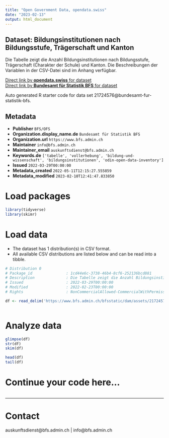 ```yaml
---
title: "Open Government Data, opendata.swiss"
date: "2023-02-13"
output: html_document
---
```


## Dataset: Bildungsinstitutionen nach Bildungsstufe, Trägerschaft und Kanton

Die Tabelle zeigt die Anzahl Bildungsinstitutionen nach Bildungsstufe, Trägerschaft (Charakter der Schule) und Kanton. Die Beschreibungen der Variablen in der CSV-Datei sind im Anhang verfügbar.

[Direct link by **opendata.swiss** for dataset](https://opendata.swiss/de/dataset/bildungsinstitutionen-nach-bildungsstufe-tragerschaft-und-kanton3)<br>
[Direct link by **Bundesamt für Statistik BFS** for dataset](https://www.bfs.admin.ch/asset/de/ts-x-15.05.00.01)

Auto generated R starter code for data set 21724576@bundesamt-fur-statistik-bfs.

## Metadata

- **Publisher** `BFS/OFS`
- **Organization.display_name.de** `Bundesamt für Statistik BFS`
- **Organization.url** `https://www.bfs.admin.ch`
- **Maintainer** `info@bfs.admin.ch`
- **Maintainer_email** `auskunftsdienst@bfs.admin.ch`
- **Keywords.de** `['tabelle', 'vollerhebung', 'bildung-und-wissenschaft', 'bildungsinstitutionen', 'odin-open-data-inventory']`
- **Issued** `2022-03-29T00:00:00`
- **Metadata_created** `2022-05-11T12:15:27.555859`
- **Metadata_modified** `2023-02-10T12:41:47.833850`


# Load packages

```r

library(tidyverse)
library(skimr)

```

# Load data

-   The dataset has 1 distribution(s) in CSV format.
-   All available CSV distributions are listed below and can be read into a tibble.

```r

# Distribution 0
# Package_id               : 1cd44e6c-3738-46b4-8cf6-252136bcd881
# Description              : Die Tabelle zeigt die Anzahl Bildungsinstitutionen nach Bildungsstufe, Trägerschaft (Charakter der Schule) und Kanton. Die Beschreibungen der Variablen in der CSV-Datei sind im Anhang verfügbar.
# Issued                   : 2022-03-29T00:00:00
# Modified                 : 2022-02-23T00:00:00
# Rights                   : NonCommercialAllowed-CommercialWithPermission-ReferenceRequired

df <- read_delim('https://www.bfs.admin.ch/bfsstatic/dam/assets/21724577/master')



```

# Analyze data

```r

glimpse(df)
str(df)
skim(df)

head(df)
tail(df)

```

# Continue your code here...

```r

```

------------------------------------------------------------------------

# Contact

auskunftsdienst@bfs.admin.ch | info@bfs.admin.ch
